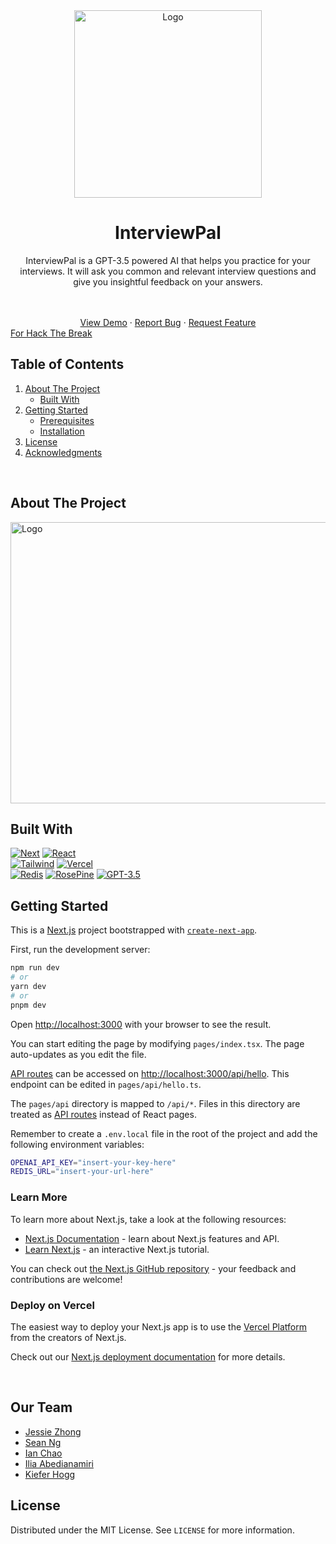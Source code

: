 <div align="center">
  <a href="https://interviewpal.vercel.app/">
    <img src="https://user-images.githubusercontent.com/37903573/226234526-bda7a3b0-1b4a-45a4-bb69-1bdc7f77c914.png" alt="Logo" width="300" height="300" />
  </a>
  <h1 align="center">InterviewPal</h1>
  <p>
    InterviewPal is a GPT-3.5 powered AI that helps you practice for your interviews. It will ask you common and relevant interview questions and give you insightful feedback on your answers.
  </p>
    <br />
    <br />
    <a href="https://youtu.be/6CdYp6nNhCk">View Demo</a>
    ·
    <a href="https://github.com/InterviewPal/InterviewPal/issues">Report Bug</a>
    ·
    <a href="https://github.com/InterviewPal/InterviewPal/issues">Request Feature</a>
</div>
<a href="https://hackthebreak2023.com/">For Hack The Break</a>

## Table of Contents
<ol>
  <li>
    <a href="src/lib/data/artifacts-details#about-the-project">About The Project</a>
    <ul>
      <li><a href="src/lib/data/artifacts-details#built-with">Built With</a></li>
    </ul>
  </li>
  <li>
    <a href="src/lib/data/artifacts-details#getting-started">Getting Started</a>
    <ul>
      <li><a href="src/lib/data/artifacts-details#prerequisites">Prerequisites</a></li>
      <li><a href="src/lib/data/artifacts-details#installation">Installation</a></li>
    </ul>
  </li>
  <li><a href="src/lib/data/artifacts-details#license">License</a></li>
  <li><a href="src/lib/data/artifacts-details#acknowledgments">Acknowledgments</a></li>
</ol>


<br />

## About The Project

<a href="https://interviewpal.vercel.app/">
  <img src="https://github.com/InterviewPal/InterviewPal/raw/main/public/frontpage.png" alt="Logo" width="800" height="450" />
</a>


## Built With

[![Next][Next.js]][Next-url]
[![React][React.js]][React-url] \
[![Tailwind][Tailwind.css]][Tailwind-url]
[![Vercel][Vercel]][Vercel-url] \
[![Redis][Redis]][Redis-url]
[![RosePine][RosePine]][RosePine-url]
[![GPT-3.5][GPT-3.5]][GPT-3.5-url]

## Getting Started

This is a [Next.js](https://nextjs.org/) project bootstrapped with [`create-next-app`](https://github.com/vercel/next.js/tree/canary/packages/create-next-app).

First, run the development server:

```bash
npm run dev
# or
yarn dev
# or
pnpm dev
```

Open [http://localhost:3000](http://localhost:3000) with your browser to see the result.

You can start editing the page by modifying `pages/index.tsx`. The page auto-updates as you edit the file.

[API routes](https://nextjs.org/docs/api-routes/introduction) can be accessed on [http://localhost:3000/api/hello](http://localhost:3000/api/hello). This endpoint can be edited in `pages/api/hello.ts`.

The `pages/api` directory is mapped to `/api/*`. Files in this directory are treated as [API routes](https://nextjs.org/docs/api-routes/introduction) instead of React pages.

Remember to create a `.env.local` file in the root of the project and add the following environment variables:

```bash
OPENAI_API_KEY="insert-your-key-here"
REDIS_URL="insert-your-url-here"
```

### Learn More

To learn more about Next.js, take a look at the following resources:

- [Next.js Documentation](https://nextjs.org/docs) - learn about Next.js features and API.
- [Learn Next.js](https://nextjs.org/learn) - an interactive Next.js tutorial.

You can check out [the Next.js GitHub repository](https://github.com/vercel/next.js/) - your feedback and contributions are welcome!

### Deploy on Vercel

The easiest way to deploy your Next.js app is to use the [Vercel Platform](https://vercel.com/new?utm_medium=default-template&filter=next.js&utm_source=create-next-app&utm_campaign=create-next-app-readme) from the creators of Next.js.

Check out our [Next.js deployment documentation](https://nextjs.org/docs/deployment) for more details.

<br />

## Our Team

* [Jessie Zhong](https://github.com/token03)
* [Sean Ng](https://github.com/23o4i7)
* [Ian Chao](https://github.com/iantelli)
* [Ilia Abedianamiri](https://github.com/iliaamiri)
* [Kiefer Hogg](https://github.com/Kieferhogg)

## License

Distributed under the MIT License. See `LICENSE` for more information.

[Next.js]: https://img.shields.io/badge/next.js-000000?style=for-the-badge&logo=nextdotjs&logoColor=white
[Next-url]: https://nextjs.org/
[React.js]: https://img.shields.io/badge/React-20232A?style=for-the-badge&logo=react&logoColor=61DAFB
[React-url]: https://reactjs.org/
[Tailwind.css]: https://img.shields.io/badge/Tailwind_CSS-38B2AC?style=for-the-badge&logo=tailwind-css&logoColor=white
[Tailwind-url]: https://tailwindcss.com/
[Vercel]: https://img.shields.io/badge/Vercel-000000?style=for-the-badge&logo=vercel&logoColor=white
[Vercel-url]: https://vercel.com/
[RosePine]: https://img.shields.io/badge/RosePine-26233a?style=for-the-badge&logo=rosepine&logoColor=purple
[RosePine-url]: https://rosepine.com/
[GPT-3.5]: https://img.shields.io/badge/GPT--3-31748f?style=for-the-badge&logo=gpt3&logoColor=white
[GPT-3.5-url]: https://openai.com/blog/openai-api/
[Redis]: https://img.shields.io/badge/redis-%23DD0031.svg?&style=for-the-badge&logo=redis&logoColor=white
[Redis-url]: https://redis.io/
